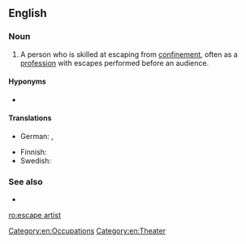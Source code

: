 ==English==

===Noun===
{{wikipedia}}
{{en-noun}}

# A person who is skilled at escaping from [[confinement]], often as a [[profession]] with escapes performed before an audience.

====Hyponyms====
* {{l|en|handcuff artist}}

====Translations====
{{trans-top|person skilled in escaping from confinement}}
* German: {{t|de|Entfesselungskünstler|m}}, {{t|de|Entfesselungskünstlerin|f}}
{{trans-mid}}
* Finnish: {{t|fi|kahlekuningas}}
* Swedish: {{t|sv|utbrytarkung|c}}
{{trans-bottom}}

===See also===
* {{l|en|quick-change artist}}

[[Category:en:Occupations]]
[[Category:en:Theater]]

[[ro:escape artist]]
